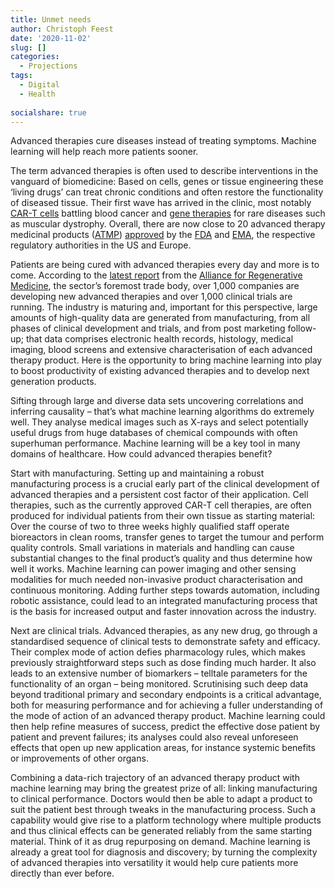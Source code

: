 ```yaml
---
title: Unmet needs
author: Christoph Feest
date: '2020-11-02'
slug: []
categories:
  - Projections
tags:
  - Digital
  - Health
  
socialshare: true
---
```


Advanced therapies cure diseases instead of treating symptoms. Machine learning will help reach more patients sooner.

The term advanced therapies is often used to describe interventions in the vanguard of biomedicine: Based on cells, genes or tissue engineering these ‘living drugs’ can treat chronic conditions and often restore the functionality of diseased tissue. Their first wave has arrived in the clinic, most notably [CAR-T cells](https://www.cancerresearchuk.org/about-cancer/cancer-in-general/treatment/immunotherapy/types/CAR-T-cell-therapy) battling blood cancer and [gene therapies](https://www.fda.gov/vaccines-blood-biologics/cellular-gene-therapy-products/what-gene-therapy) for rare diseases such as muscular dystrophy. Overall, there are now close to 20 advanced therapy medicinal products ([ATMP](https://www.ema.europa.eu/en/human-regulatory/marketing-authorisation/advanced-therapies/advanced-therapy-classification)) [approved](https://www.fda.gov/vaccines-blood-biologics/cellular-gene-therapy-products/approved-cellular-and-gene-therapy-products) by the [FDA](https://www.fda.gov/) and [EMA](https://www.ema.europa.eu/en), the respective regulatory authorities in the US and Europe.

Patients are being cured with advanced therapies every day and more is to come. According to the [latest report](https://alliancerm.org/sector-report/h1-2020-report-pdf/) from the [Alliance for Regenerative Medicine](https://alliancerm.org/), the sector’s foremost trade body, over 1,000 companies are developing new advanced therapies and over 1,000 clinical trials are running. The industry is maturing and, important for this perspective, large amounts of high-quality data are generated from manufacturing, from all phases of clinical development and trials, and from post marketing follow-up; that data comprises electronic health records, histology, medical imaging, blood screens and extensive characterisation of each advanced therapy product. Here is the opportunity to bring machine learning into play to boost productivity of existing advanced therapies and to develop next generation products.

Sifting through large and diverse data sets uncovering correlations and inferring causality – that’s what machine learning algorithms do extremely well. They analyse medical images such as X-rays and select potentially useful drugs from huge databases of chemical compounds with often superhuman performance. Machine learning will be a key tool in many domains of healthcare. How could advanced therapies benefit?

Start with manufacturing. Setting up and maintaining a robust manufacturing process is a crucial early part of the clinical development of advanced therapies and a persistent cost factor of their application. Cell therapies, such as the currently approved CAR-T cell therapies, are often produced for individual patients from their own tissue as starting material: Over the course of two to three weeks highly qualified staff operate bioreactors in clean rooms, transfer genes to target the tumour and perform quality controls. Small variations in materials and handling can cause substantial changes to the final product’s quality and thus determine how well it works. Machine learning can power imaging and other sensing modalities for much needed non-invasive product characterisation and continuous monitoring. Adding further steps towards automation, including robotic assistance, could lead to an integrated manufacturing process that is the basis for increased output and faster innovation across the industry.

Next are clinical trials. Advanced therapies, as any new drug, go through a standardised sequence of clinical tests to demonstrate safety and efficacy. Their complex mode of action defies pharmacology rules, which makes previously straightforward steps such as dose finding much harder. It also leads to an extensive number of biomarkers – telltale parameters for the functionality of an organ – being monitored. Scrutinising such deep data beyond traditional primary and secondary endpoints is a critical advantage, both for measuring performance and for achieving a fuller understanding of the mode of action of an advanced therapy product. Machine learning could then help refine measures of success, predict the effective dose patient by patient and prevent failures; its analyses could also reveal unforeseen effects that open up new application areas, for instance systemic benefits or improvements of other organs.

Combining a data-rich trajectory of an advanced therapy product with machine learning may bring the greatest prize of all: linking manufacturing to clinical performance. Doctors would then be able to adapt a product to suit the patient best through tweaks in the manufacturing process. Such a capability would give rise to a platform technology where multiple products and thus clinical effects can be generated reliably from the same starting material. Think of it as drug repurposing on demand. Machine learning is already a great tool for diagnosis and discovery; by turning the complexity of advanced therapies into versatility it would help cure patients more directly than ever before.